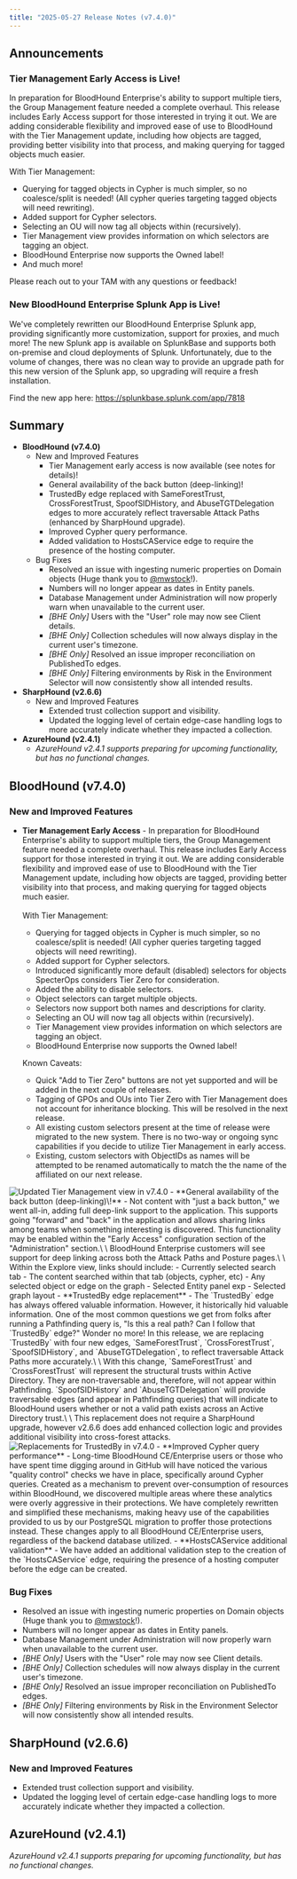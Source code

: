 ```yaml
---
title: "2025-05-27 Release Notes (v7.4.0)"
---
```


## Announcements

### Tier Management Early Access is Live\!
In preparation for BloodHound Enterprise's ability to support multiple tiers, the Group Management feature needed a complete overhaul. This release includes Early Access support for those interested in trying it out. We are adding considerable flexibility and improved ease of use to BloodHound with the Tier Management update, including how objects are tagged, providing better visibility into that process, and making querying for tagged objects much easier.

With Tier Management:
  - Querying for tagged objects in Cypher is much simpler, so no coalesce/split is needed! (All cypher queries targeting tagged objects will need rewriting).
  - Added support for Cypher selectors.
  - Selecting an OU will now tag all objects within (recursively).
  - Tier Management view provides information on which selectors are tagging an object.
  - BloodHound Enterprise now supports the Owned label!
  - And much more!

Please reach out to your TAM with any questions or feedback!

### New BloodHound Enterprise Splunk App is Live!

We've completely rewritten our BloodHound Enterprise Splunk app, providing significantly more customization, support for proxies, and much more! The new Splunk app is available on SplunkBase and supports both on-premise and cloud deployments of Splunk. Unfortunately, due to the volume of changes, there was no clean way to provide an upgrade path for this new version of the Splunk app, so upgrading will require a fresh installation.

Find the new app here: https://splunkbase.splunk.com/app/7818

## Summary

- **BloodHound (v7.4.0)**
  - New and Improved Features
    - Tier Management early access is now available (see notes for details)!
    - General availability of the back button (deep-linking)\!
    - TrustedBy edge replaced with SameForestTrust, CrossForestTrust, SpoofSIDHistory, and AbuseTGTDelegation edges to more accurately reflect traversable Attack Paths (enhanced by SharpHound upgrade).
    - Improved Cypher query performance.
    - Added validation to HostsCAService edge to require the presence of the hosting computer.
  - Bug Fixes
    - Resolved an issue with ingesting numeric properties on Domain objects (Huge thank you to [@mwstock](https://github.com/mwstock)!).
    - Numbers will no longer appear as dates in Entity panels.
    - Database Management under Administration will now properly warn when unavailable to the current user.
    - _[BHE Only]_ Users with the "User" role may now see Client details.
    - _[BHE Only]_ Collection schedules will now always display in the current user's timezone.
    - _[BHE Only]_ Resolved an issue improper reconciliation on PublishedTo edges.
    - _[BHE Only]_ Filtering environments by Risk in the Environment Selector will now consistently show all intended results.
- **SharpHound (v2.6.6)**
  - New and Improved Features
    - Extended trust collection support and visibility.
    - Updated the logging level of certain edge-case handling logs to more accurately indicate whether they impacted a collection.
- **AzureHound (v2.4.1)**
  - _AzureHound v2.4.1 supports preparing for upcoming functionality, but has no functional changes._

## BloodHound (v7.4.0)

### New and Improved Features

- **Tier Management Early Access** - In preparation for BloodHound Enterprise's ability to support multiple tiers, the Group Management feature needed a complete overhaul. This release includes Early Access support for those interested in trying it out. We are adding considerable flexibility and improved ease of use to BloodHound with the Tier Management update, including how objects are tagged, providing better visibility into that process, and making querying for tagged objects much easier.\
  \
  With Tier Management:
    - Querying for tagged objects in Cypher is much simpler, so no coalesce/split is needed! (All cypher queries targeting tagged objects will need rewriting).
    - Added support for Cypher selectors.
    - Introduced significantly more default (disabled) selectors for objects SpecterOps considers Tier Zero for consideration.
    - Added the ability to disable selectors.
    - Object selectors can target multiple objects.
    - Selectors now support both names and descriptions for clarity.
    - Selecting an OU will now tag all objects within (recursively).
    - Tier Management view provides information on which selectors are tagging an object.
    - BloodHound Enterprise now supports the Owned label!

  Known Caveats:
    - Quick "Add to Tier Zero" buttons are not yet supported and will be added in the next couple of releases.
    - Tagging of GPOs and OUs into Tier Zero with Tier Management does not account for inheritance blocking. This will be resolved in the next release.
    - All existing custom selectors present at the time of release were migrated to the new system. There is no two-way or ongoing sync capabilities if you decide to utilize Tier Management in early access.
    - Existing, custom selectors with ObjectIDs as names will be attempted to be renamed automatically to match the the name of the affiliated on our next release.
<Frame>
  <img src="/assets/tier_management_relnotes.png" alt="Updated Tier Management view in v7.4.0"/>
</Frame>
- **General availability of the back button (deep-linking)\!** - Not content with "just a back button," we went all-in, adding full deep-link support to the application. This supports going "forward" and "back" in the application and allows sharing links among teams when something interesting is discovered. This functionality may be enabled within the "Early Access" configuration section of the "Administration" section.\
  \
  BloodHound Enterprise customers will see support for deep linking across both the Attack Paths and Posture pages.\
  \
  Within the Explore view, links should include:
  - Currently selected search tab
  - The content searched within that tab (objects, cypher, etc)
  - Any selected object or edge on the graph
  - Selected Entity panel exp
  - Selected graph layout
- **TrustedBy edge replacement** - The `TrustedBy` edge has always offered valuable information. However, it historically hid valuable information. One of the most common questions we get from folks after running a Pathfinding query is, "Is this a real path? Can I follow that `TrustedBy` edge?" Wonder no more! In this release, we are replacing `TrustedBy` with four new edges, `SameForestTrust`, `CrossForestTrust`, `SpoofSIDHistory`, and `AbuseTGTDelegation`, to reflect traversable Attack Paths more accurately.\
\
With this change, `SameForestTrust` and `CrossForestTrust` will represent the structural trusts within Active Directory. They are non-traversable and, therefore, will not appear within Pathfinding. `SpoofSIDHistory` and `AbuseTGTDelegation` will provide traversable edges (and appear in Pathfinding queries) that will indicate to BloodHound users whether or not a valid path exists across an Active Directory trust.\
\
This replacement does not require a SharpHound upgrade, however v2.6.6 does add enhanced collection logic and provides additional visibility into cross-forest attacks.
<Frame>
  <img src="/assets/trustedby_replacement_relnotes.png" alt="Replacements for TrustedBy in v7.4.0"/>
</Frame>
- **Improved Cypher query performance** - Long-time BloodHound CE/Enterprise users or those who have spent time digging around in GitHub will have noticed the various "quality control" checks we have in place, specifically around Cypher queries. Created as a mechanism to prevent over-consumption of resources within BloodHound, we discovered multiple areas where these analytics were overly aggressive in their protections. We have completely rewritten and simplified these mechanisms, making heavy use of the capabilities provided to us by our PostgreSQL migration to proffer those protections instead. These changes apply to all BloodHound CE/Enterprise users, regardless of the backend database utilized.
- **HostsCAService additional validation** - We have added an additional validation step to the creation of the `HostsCAService` edge, requiring the presence of a hosting computer before the edge can be created.

### Bug Fixes

- Resolved an issue with ingesting numeric properties on Domain objects (Huge thank you to [@mwstock](https://github.com/mwstock)!).
- Numbers will no longer appear as dates in Entity panels.
- Database Management under Administration will now properly warn when unavailable to the current user.
- _[BHE Only]_ Users with the "User" role may now see Client details.
- _[BHE Only]_ Collection schedules will now always display in the current user's timezone.
- _[BHE Only]_ Resolved an issue improper reconciliation on PublishedTo edges.
- _[BHE Only]_ Filtering environments by Risk in the Environment Selector will now consistently show all intended results.

## SharpHound (v2.6.6)

### New and Improved Features

- Extended trust collection support and visibility.
- Updated the logging level of certain edge-case handling logs to more accurately indicate whether they impacted a collection.

## AzureHound (v2.4.1)

_AzureHound v2.4.1 supports preparing for upcoming functionality, but has no functional changes._
